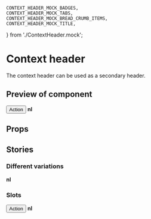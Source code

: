 
	CONTEXT_HEADER_MOCK_BADGES,
	CONTEXT_HEADER_MOCK_TABS,
	CONTEXT_HEADER_MOCK_BREAD_CRUMB_ITEMS,
	CONTEXT_HEADER_MOCK_TITLE,
} from './ContextHeader.mock';

<Meta title="ContextHeader" component={ContextHeader} />

# Context header

The context header can be used as a secondary header.

## Preview of component

<Preview>
	<Story name='Base'>
		<ContextHeader tabs={CONTEXT_HEADER_MOCK_TABS} badges={CONTEXT_HEADER_MOCK_BADGES} title={CONTEXT_HEADER_MOCK_TITLE} language="nl">
			<ContextHeaderTopSection>
				<Breadcrumbs items={CONTEXT_HEADER_MOCK_BREAD_CRUMB_ITEMS}/>
			</ContextHeaderTopSection>
			<ContextHeaderActionsSection>
				<Button>Action</Button>
			</ContextHeaderActionsSection>
			<ContextHeaderLabelSection>
				<b>nl</b>
			</ContextHeaderLabelSection>
		</ContextHeader>
	</Story>
</Preview>

## Props

<Props of={ContextHeader} />

## Stories

### Different variations

<Preview isColumn>
	<Story name="title">
		<ContextHeader title={CONTEXT_HEADER_MOCK_TITLE} />
	</Story>
	<Story name="title with badge">
		<ContextHeader title={CONTEXT_HEADER_MOCK_TITLE} badges={CONTEXT_HEADER_MOCK_BADGES} />
	</Story>
	<Story name="title with tabs">
		<ContextHeader title={CONTEXT_HEADER_MOCK_TITLE} tabs={CONTEXT_HEADER_MOCK_TABS} />
	</Story>
	<Story name="title with tabs and lang">
		<ContextHeader title={CONTEXT_HEADER_MOCK_TITLE} tabs={CONTEXT_HEADER_MOCK_TABS}>
			<ContextHeaderLabelSection>
				<b>nl</b>
			</ContextHeaderLabelSection>
		</ContextHeader>
	</Story>
</Preview>

### Slots

<Preview isColumn>
	<Story name="top section">
		<ContextHeader title={CONTEXT_HEADER_MOCK_TITLE}>
			<ContextHeaderTopSection>
				<Breadcrumbs items={CONTEXT_HEADER_MOCK_BREAD_CRUMB_ITEMS}/>
			</ContextHeaderTopSection>
		</ContextHeader>
	</Story>
	<Story name="action section">
		<ContextHeader title={CONTEXT_HEADER_MOCK_TITLE}>
			<ContextHeaderActionsSection>
				<Button>Action</Button>
			</ContextHeaderActionsSection>
		</ContextHeader>
	</Story>
	<Story name="label section">
		<ContextHeader title={CONTEXT_HEADER_MOCK_TITLE}>
			<ContextHeaderLabelSection>
				<b>nl</b>
			</ContextHeaderLabelSection>
		</ContextHeader>
	</Story>
</Preview>
